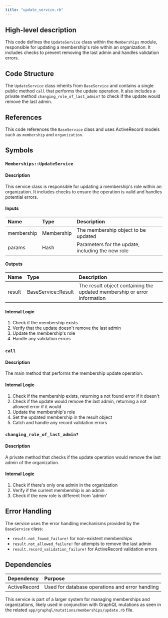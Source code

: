 ```yaml
---
title: "update_service.rb"
---
```


## High-level description
This code defines the `UpdateService` class within the `Memberships` module, responsible for updating a membership's role within an organization. It includes checks to prevent removing the last admin and handles validation errors.

## Code Structure
The `UpdateService` class inherits from `BaseService` and contains a single public method `call` that performs the update operation. It also includes a private method `changing_role_of_last_admin?` to check if the update would remove the last admin.

## References
This code references the `BaseService` class and uses ActiveRecord models such as `membership` and `organization`.

## Symbols

### `Memberships::UpdateService`
#### Description
This service class is responsible for updating a membership's role within an organization. It includes checks to ensure the operation is valid and handles potential errors.

#### Inputs
| Name | Type | Description |
|:-----|:-----|:------------|
| membership | Membership | The membership object to be updated |
| params | Hash | Parameters for the update, including the new role |

#### Outputs
| Name | Type | Description |
|:-----|:-----|:------------|
| result | BaseService::Result | The result object containing the updated membership or error information |

#### Internal Logic
1. Check if the membership exists
2. Verify that the update doesn't remove the last admin
3. Update the membership's role
4. Handle any validation errors

### `call`
#### Description
The main method that performs the membership update operation.

#### Internal Logic
1. Check if the membership exists, returning a not found error if it doesn't
2. Check if the update would remove the last admin, returning a not allowed error if it would
3. Update the membership's role
4. Set the updated membership in the result object
5. Catch and handle any record validation errors

### `changing_role_of_last_admin?`
#### Description
A private method that checks if the update operation would remove the last admin of the organization.

#### Internal Logic
1. Check if there's only one admin in the organization
2. Verify if the current membership is an admin
3. Check if the new role is different from 'admin'

## Error Handling
The service uses the error handling mechanisms provided by the `BaseService` class:
- `result.not_found_failure!` for non-existent memberships
- `result.not_allowed_failure!` for attempts to remove the last admin
- `result.record_validation_failure!` for ActiveRecord validation errors

## Dependencies
| Dependency | Purpose |
|:-----------|:--------|
| ActiveRecord | Used for database operations and error handling |

This service is part of a larger system for managing memberships and organizations, likely used in conjunction with GraphQL mutations as seen in the related `app/graphql/mutations/memberships/update.rb` file.